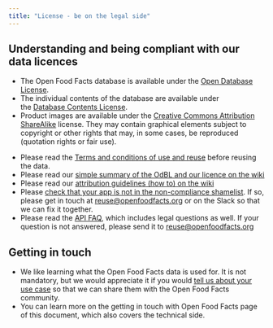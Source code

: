 ```yaml
---
title: "License - be on the legal side"
---
```


## Understanding and being compliant with our data licences

-   The Open Food Facts database is available under the [Open Database License](https://opendatacommons.org/licenses/odbl/1.0/).
-   The individual contents of the database are available under the [Database Contents License](https://opendatacommons.org/licenses/dbcl/1.0/).
-   Product images are available under the [Creative Commons Attribution ShareAlike](https://creativecommons.org/licenses/by-sa/3.0/deed.en) license. They may contain graphical elements subject to copyright or other rights that may, in some cases, be reproduced (quotation rights or fair use).

* Please read the [Terms and conditions of use and reuse](https://world.openfoodfacts.org/terms-of-use) before reusing the data.
* Please read our [simple summary of the OdBL and our licence on the wiki](https://wiki.openfoodfacts.org/ODBL_License)
* Please read our [attribution guidelines (how to) on the wiki](https://wiki.openfoodfacts.org/ODBL_License)
* Please [check that your app is not in the non-compliance shamelist](https://wiki.openfoodfacts.org/ODBL_non-compliance). If so, please get in touch at [reuse@openfoodfacts.org](mailto:reuse@openfoodfacts.org) or on the Slack so that we can fix it together.
* Please read the [API FAQ](https://support.openfoodfacts.org/help/en-gb/12-api), which includes legal questions as well. If your question is not answered, please send it to [reuse@openfoodfacts.org](mailto:reuse@openfoodfacts.org)

## Getting in touch

* We like learning what the Open Food Facts data is used for. It is not mandatory, but we would appreciate it if you would [tell us about your use case](mailto:reuse@openfoodfacts.org) so that we can share them with the Open Food Facts community.
* You can learn more on the getting in touch with Open Food Facts page of this document, which also covers the technical side.
